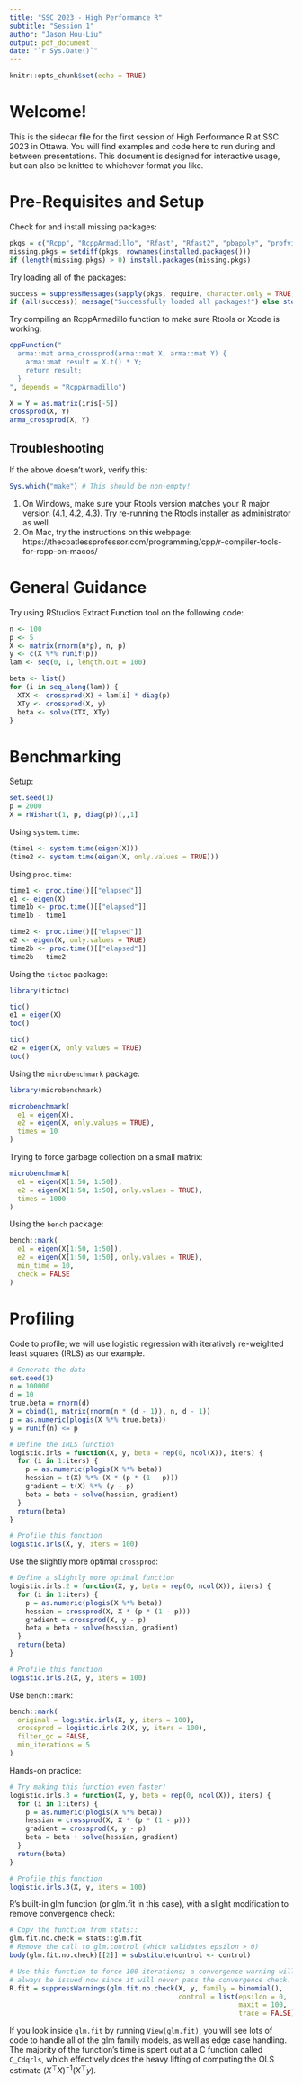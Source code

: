 ---
title: "SSC 2023 - High Performance R"
subtitle: "Session 1"
author: "Jason Hou-Liu"
output: pdf_document
date: "`r Sys.Date()`"
---

```{r setup, include=FALSE}
knitr::opts_chunk$set(echo = TRUE)
```

# Welcome!

This is the sidecar file for the first session of High Performance R at SSC 2023 in Ottawa. You will find examples and code here to run during and between presentations. This document is designed for interactive usage, but can also be knitted to whichever format you like. 

# Pre-Requisites and Setup

Check for and install missing packages:

```{r}
pkgs = c("Rcpp", "RcppArmadillo", "Rfast", "Rfast2", "pbapply", "profvis", "bench")
missing.pkgs = setdiff(pkgs, rownames(installed.packages()))
if (length(missing.pkgs) > 0) install.packages(missing.pkgs)
```

Try loading all of the packages:

```{r}
success = suppressMessages(sapply(pkgs, require, character.only = TRUE, quietly = TRUE))
if (all(success)) message("Successfully loaded all packages!") else stop("Failed to load ", paste0(pkgs[!success], collapse = ", "))
```

Try compiling an RcppArmadillo function to make sure Rtools or Xcode is working:

```{r}
cppFunction("
  arma::mat arma_crossprod(arma::mat X, arma::mat Y) {
    arma::mat result = X.t() * Y;
    return result;
  }
", depends = "RcppArmadillo")

X = Y = as.matrix(iris[-5])
crossprod(X, Y)
arma_crossprod(X, Y)
```

## Troubleshooting

If the above doesn't work, verify this:

```{r}
Sys.which("make") # This should be non-empty!
```

1. On Windows, make sure your Rtools version matches your R major version (4.1, 4.2, 4.3). Try re-running the Rtools installer as administrator as well.
2. On Mac, try the instructions on this webpage: https://thecoatlessprofessor.com/programming/cpp/r-compiler-tools-for-rcpp-on-macos/


# General Guidance

Try using RStudio's Extract Function tool on the following code:

```{r}
n <- 100
p <- 5
X <- matrix(rnorm(n*p), n, p)
y <- c(X %*% runif(p))
lam <- seq(0, 1, length.out = 100)

beta <- list()
for (i in seq_along(lam)) {
  XTX <- crossprod(X) + lam[i] * diag(p)
  XTy <- crossprod(X, y)
  beta <- solve(XTX, XTy)
}
```

# Benchmarking

Setup:
```{r}
set.seed(1)
p = 2000
X = rWishart(1, p, diag(p))[,,1]
```

Using `system.time`:

```{r}
(time1 <- system.time(eigen(X)))
(time2 <- system.time(eigen(X, only.values = TRUE)))
```

Using `proc.time`:

```{r}
time1 <- proc.time()[["elapsed"]]
e1 <- eigen(X)
time1b <- proc.time()[["elapsed"]]
time1b - time1

time2 <- proc.time()[["elapsed"]]
e2 <- eigen(X, only.values = TRUE)
time2b <- proc.time()[["elapsed"]]
time2b - time2
```

Using the `tictoc` package:

```{r}
library(tictoc)

tic()
e1 = eigen(X)
toc()

tic()
e2 = eigen(X, only.values = TRUE)
toc()
```

Using the `microbenchmark` package:

```{r}
library(microbenchmark)

microbenchmark(
  e1 = eigen(X),
  e2 = eigen(X, only.values = TRUE),
  times = 10
)
```

Trying to force garbage collection on a small matrix:
```{r}
microbenchmark(
  e1 = eigen(X[1:50, 1:50]),
  e2 = eigen(X[1:50, 1:50], only.values = TRUE),
  times = 1000
)
```

Using the `bench` package:

```{r}
bench::mark(
  e1 = eigen(X[1:50, 1:50]),
  e2 = eigen(X[1:50, 1:50], only.values = TRUE),
  min_time = 10,
  check = FALSE
)
```

# Profiling

Code to profile; we will use logistic regression with iteratively re-weighted least squares (IRLS) as our example.

```{r}
# Generate the data
set.seed(1)
n = 100000
d = 10
true.beta = rnorm(d)
X = cbind(1, matrix(rnorm(n * (d - 1)), n, d - 1))
p = as.numeric(plogis(X %*% true.beta))
y = runif(n) <= p
```

```{r}
# Define the IRLS function
logistic.irls = function(X, y, beta = rep(0, ncol(X)), iters) {
  for (i in 1:iters) {
    p = as.numeric(plogis(X %*% beta))
    hessian = t(X) %*% (X * (p * (1 - p)))
    gradient = t(X) %*% (y - p)
    beta = beta + solve(hessian, gradient)
  }
  return(beta)
}

# Profile this function
logistic.irls(X, y, iters = 100)
```

Use the slightly more optimal `crossprod`:
```{r}
# Define a slightly more optimal function
logistic.irls.2 = function(X, y, beta = rep(0, ncol(X)), iters) {
  for (i in 1:iters) {
    p = as.numeric(plogis(X %*% beta))
    hessian = crossprod(X, X * (p * (1 - p)))
    gradient = crossprod(X, y - p)
    beta = beta + solve(hessian, gradient)
  }
  return(beta)
}

# Profile this function
logistic.irls.2(X, y, iters = 100)
```

Use `bench::mark`:
```{r}
bench::mark(
  original = logistic.irls(X, y, iters = 100),
  crossprod = logistic.irls.2(X, y, iters = 100),
  filter_gc = FALSE,
  min_iterations = 5
)
```

Hands-on practice:
```{r}
# Try making this function even faster!
logistic.irls.3 = function(X, y, beta = rep(0, ncol(X)), iters) {
  for (i in 1:iters) {
    p = as.numeric(plogis(X %*% beta))
    hessian = crossprod(X, X * (p * (1 - p)))
    gradient = crossprod(X, y - p)
    beta = beta + solve(hessian, gradient)
  }
  return(beta)
}

# Profile this function
logistic.irls.3(X, y, iters = 100)
```

R's built-in glm function (or glm.fit in this case), with a slight modification to remove convergence check:
```{r}
# Copy the function from stats::
glm.fit.no.check = stats::glm.fit
# Remove the call to glm.control (which validates epsilon > 0)
body(glm.fit.no.check)[[2]] = substitute(control <- control)

# Use this function to force 100 iterations; a convergence warning will
# always be issued now since it will never pass the convergence check.
R.fit = suppressWarnings(glm.fit.no.check(X, y, family = binomial(),
                                          control = list(epsilon = 0, 
                                                         maxit = 100, 
                                                         trace = FALSE)))
```

If you look inside `glm.fit` by running `View(glm.fit)`, you will see lots of code to handle all of the glm family models, as well as edge case handling. The majority of the function's time is spent out at a C function called `C_Cdqrls`, which effectively does the heavy lifting of computing the OLS estimate $(X^\top X)^{-1} (X^\top y)$.
